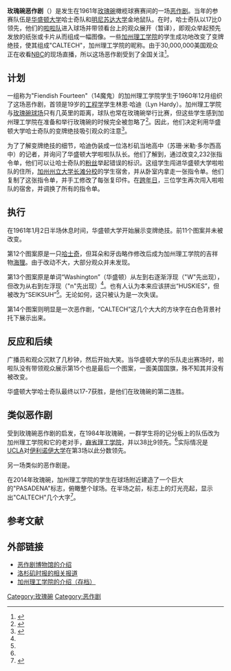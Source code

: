 '''玫瑰碗恶作剧'''（{{lang-en|Great Rose Bowl Hoax}}）是发生在1961年[[玫瑰碗|玫瑰碗]]橄榄球赛赛间的一场[[恶作剧|恶作剧]]。当年的参赛队伍是[[华盛顿大学|华盛顿大学]]哈士奇队和[[明尼苏达大学|明尼苏达大学]]金地鼠队。在{{Link-en|半场|halftime show}}时，哈士奇队以17比0领先，他们的[[啦啦队|啦啦队]]进入球场并带领看台上的观众展开{{Link-en|变牌绝技|card stunt}}（暂译），即观众举起预先发放的纸张或卡片从而组成一幅图像。一些[[加州理工学院|加州理工学院]]的学生成功地改变了变牌绝技，使其组成"CALTECH"，加州理工学院的昵称。由于30,000,000美国观众正在收看[[全国广播公司|NBC]]的现场直播，所以这场恶作剧受到了全国关注<ref name="legends">{{Cite web|title=The Great Rose Bowl Hoax of 1961|url=http://today.caltech.edu/today/story-display.tcl?story_id=11423|access-date=2021-10-10|publisher=California Institute of Technology|archive-url=https://web.archive.org/web/20110709200233/http://today.caltech.edu/today/story-display.tcl?story_id=11423|archive-date=2011-07-09}}</ref>。

==计划==
一组称为"Fiendish Fourteen"（14魔鬼）的加州理工学院学生于1960年12月组织了这场恶作剧，首领是19岁的[[工程学|工程学]]学生林恩·哈迪（Lyn Hardy）。加州理工学院与[[玫瑰碗_(體育場)|玫瑰碗球场]]只有几英里的距离，球队也常在玫瑰碗举行比赛，但这些学生感到加州理工学院在准备和举行玫瑰碗的时候完全被忽略了<ref name="boese">{{Cite web|title=The Great Rose Bowl Hoax|url=http://hoaxes.org/archive/permalink/rose_bowl_hoax|access-date=2021-10-10|work=Museum of Hoaxes|language=en|archive-date=2021-06-09|archive-url=https://web.archive.org/web/20210609174559/http://hoaxes.org/archive/permalink/rose_bowl_hoax|dead-url=no}}</ref>。因此，他们决定利用华盛顿大学哈士奇队的变牌绝技吸引观众的注意<ref>{{Cite web|title=Fifty years ago, Caltech pulled off a prank for the memory banks at Rose Bowl|url=http://articles.latimes.com/2010/dec/26/sports/la-sp-crowe-20101227|access-date=2021-10-10|date=2010-12-26|publisher=latimes|archive-url=https://web.archive.org/web/20181012214512/http://articles.latimes.com/2010/dec/26/sports/la-sp-crowe-20101227|archive-date=2018-10-12}}</ref>。

为了了解变牌绝技的细节，哈迪伪装成一位洛杉矶当地高中（苏珊·米勒·多尔西高中）的记者，并询问了华盛顿大学啦啦队队长。他们了解到，通过改变2,232张指令单，他们可以让哈士奇队的[[爱好者|粉丝]]举起错误的标识。这组学生闯进华盛顿大学啦啦队的住所，[[加州州立大学长滩分校|加州州立大学长滩分校]]的学生宿舍，并从卧室内拿走一张指令单。他们复制了这张指令单，并手工修改了每张复印件。在[[跨年日|跨年日]]，三位学生再次闯入啦啦队的宿舍，并调换了所有的指令单。

==执行==
在1961年1月2日半场休息时间，华盛顿大学开始展示变牌绝技。前11个图案并未被改变。

第12个图案原是一只[[哈士奇|哈士奇]]，但耳朵和牙齿略作修改后成为加州理工学院的吉祥物[[海狸|海狸]]。由于改动不大，大部分观众并未发现。

第13个图案原是单词“Washington”（华盛顿）从左到右逐渐浮现（"W"先出现），但改为从右到左浮现（"n"先出现）<ref name="legends" />。也有人认为本来应该拼出“HUSKIES”，但被改为“SEIKSUH”<ref name="boese" />。无论如何，这只被认为是一次失误。

第14个图案则明显是一次恶作剧，“CALTECH”这几个大大的方块字在白色背景衬托下展示出来。

==反应和后续==
广播员和观众沉默了几秒钟，然后开始大笑。当华盛顿大学的乐队走出赛场时，啦啦队没有带领观众展示第15个也是最后一个图案，一面美国国旗，殊不知其并没有被改变。

华盛顿大学哈士奇队最终以17-7获胜，是他们在玫瑰碗的第二连胜。

==类似恶作剧==
受到玫瑰碗恶作剧的启发，在1984年玫瑰碗，一群学生将的记分板上的队伍改为加州理工学院和它的老对手，[[麻省理工学院|麻省理工学院]]，并以38比9领先。<ref name="boese" />实际情况是[[加利福尼亚大学洛杉矶分校|UCLA]]对[[伊利诺伊大学厄巴纳-香槟分校|伊利诺伊大学]]在第3场以此分数领先。

另一场类似的恶作剧是{{Link-en|2004年哈佛-耶鲁恶作剧|2004 Harvard–Yale prank}}。

在2014年玫瑰碗，加州理工学院的学生在球场附近建造了一个巨大的"PASADENA"标志，俯瞰整个球场。在半场之前，标志上的灯光亮起，显示出"CALTECH"几个大字<ref>{{Cite web|title=Caltech Pranksters Strike BCS Title Game at the Rose Bowl|url=http://www.caltech.edu/content/caltech-pranksters-strike-bcs-title-game-rose-bowl|access-date=2014-04-30|publisher=Caltech|archive-url=https://web.archive.org/web/20140214125452/http://www.caltech.edu/content/caltech-pranksters-strike-bcs-title-game-rose-bowl|archive-date=2014-02-14|dead-url=yes}}</ref>。

==参考文献==
{{Reflist}}

==外部链接==
* [http://www.museumofhoaxes.com/hoax/Hoaxipedia/Great_Rose_Bowl_Hoax/ 恶作剧博物馆的介绍] {{Wayback|url=http://www.museumofhoaxes.com/hoax/Hoaxipedia/Great_Rose_Bowl_Hoax/ |date=20140423213413 }}
* [http://articles.latimes.com/2010/dec/26/sports/la-sp-crowe-20101227 洛杉矶时报的相关报道] {{Wayback|url=http://articles.latimes.com/2010/dec/26/sports/la-sp-crowe-20101227 |date=20181012214512 }}
* [https://web.archive.org/web/20110709200233/http://today.caltech.edu/today/story-display.tcl?story_id=11423 加州理工学院的介绍（存档）]

{{玫瑰花车游行}}

[[Category:玫瑰碗|Category:玫瑰碗]]
[[Category:恶作剧|Category:恶作剧]]